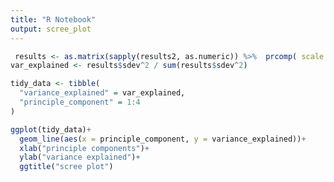 ```yaml
---
title: "R Notebook"
output: scree_plot
---
```

```r
 results <- as.matrix(sapply(results2, as.numeric)) %>%  prcomp( scale = TRUE)
var_explained <- results$sdev^2 / sum(results$sdev^2)

tidy_data <- tibble(
  "variance_explained" = var_explained,
  "principle_component" = 1:4
)

ggplot(tidy_data)+
  geom_line(aes(x = principle_component, y = variance_explained))+
  xlab("principle components")+
  ylab("variance explained")+
  ggtitle("scree plot")
```



